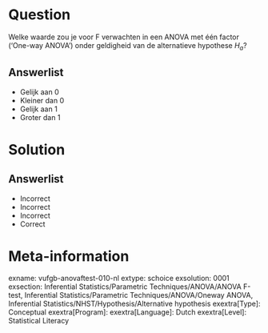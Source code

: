 Question
========

Welke waarde zou je voor F verwachten in een ANOVA met één factor (‘One-way ANOVA’) onder geldigheid van de alternatieve hypothese $H_{a}$?
  
Answerlist
----------
* Gelijk aan 0
* Kleiner dan 0
* Gelijk aan 1
* Groter dan 1


Solution
========

Answerlist
----------
* Incorrect
* Incorrect
* Incorrect
* Correct

Meta-information
================
exname: vufgb-anovaftest-010-nl
extype: schoice
exsolution: 0001
exsection: Inferential Statistics/Parametric Techniques/ANOVA/ANOVA F-test, Inferential Statistics/Parametric Techniques/ANOVA/Oneway ANOVA, Inferential Statistics/NHST/Hypothesis/Alternative hypothesis
exextra[Type]: Conceptual
exextra[Program]: 
exextra[Language]: Dutch
exextra[Level]: Statistical Literacy

